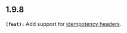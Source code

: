 ## 1.9.8

**`(feat):`** Add support for [idempotency headers](https://buildwithfern.com/learn/sdks/capabilities/idempotency-headers).
